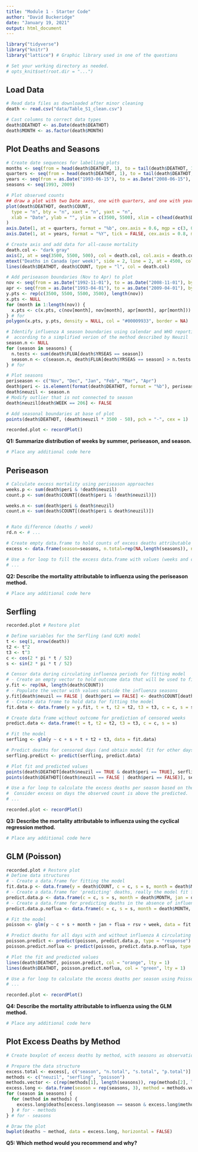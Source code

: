 ```yaml
---
title: "Module 1 - Starter Code"
author: "David Buckeridge"
date: "January 19, 2021"
output: html_document
---
```


```r
library("tidyverse")
library("knitr")
library("lattice") # Graphic library used in one of the questions

# Set your working directory as needed.
# opts_knit$set(root.dir = "...")
```

## Load Data

```r
# Read data files as downloaded after minor cleaning
death <- read.csv("data/Table_S1_clean.csv")

# Cast columns to correct data types
death$DEATHDT <- as.Date(death$DEATHDT)
death$MONTH <- as.factor(death$MONTH)
```

## Plot Deaths and Seasons

```r
# Create date sequences for labelling plots
months <- seq(from = head(death$DEATHDT, 1), to = tail(death$DEATHDT, 1), by = "months")
quarters <- seq(from = head(death$DEATHDT, 1), to = tail(death$DEATHDT, 1), by = "quarters")
years <- seq(from = as.Date("1993-06-15"), to = as.Date("2008-06-15"), by = "years")
seasons <- seq(1993, 2009)

# Plot observed counts
## draw a plot with two Date axes, one with quarters, and one with years
plot(death$DEATHDT, death$COUNT,
  type = "n", bty = "n", xaxt = "n", yaxt = "n",
  xlab = "Date", ylab = "", ylim = c(3500, 5500), xlim = c(head(death$DEATHDT, 1), tail(death$DEATHDT, 1))
)
axis.Date(1, at = quarters, format = "%b", cex.axis = 0.6, mgp = c(3, 0.5, 0))
axis.Date(1, at = years, format = "%Y", tick = FALSE, cex.axis = 0.8, mgp = c(5, 1.5, 0))

# Create axis and add data for all-cause mortality
death.col <- "dark gray"
axis(2, at = seq(3500, 5500, 500), col = death.col, col.axis = death.col, mgp = c(2, 0.5, 0), cex.axis = 0.8)
mtext("Deaths in Canada (per week)", side = 2, line = 2, at = 4500, col = death.col, cex = 0.8)
lines(death$DEATHDT, death$COUNT, type = "l", col = death.col)

# Add periseason boundaries (Nov to Apr) to plot
nov <- seq(from = as.Date("1992-11-01"), to = as.Date("2008-11-01"), by = "years")
apr <- seq(from = as.Date("1993-04-01"), to = as.Date("2009-04-01"), by = "years")
y.pts <- rep(c(3500, 5500, 5500, 3500), length(nov))
x.pts <- NULL
for (month in 1:length(nov)) {
  x.pts <- c(x.pts, c(nov[month], nov[month], apr[month], apr[month]))
} # for
polygon(x.pts, y.pts, density = NULL, col = "#00009933", border = NA)

# Identify influenza A season boundaries using calendar and WHO reporting data
#  according to a simplified verion of the method described by Neuzil
season.n <- NULL
for (season in seasons) {
  n.tests <- sum(death$FLUA[death$YRSEAS == season])
  season.n <- c(season.n, death$FLUA[death$YRSEAS == season] > n.tests * 0.01)
} # for

# Plot seasons
periseason <- c("Nov", "Dec", "Jan", "Feb", "Mar", "Apr")
death$peri <- is.element(format(death$DEATHDT, format = "%b"), periseason)
death$neuzil <- season.n
# Modify outlier that is not connected to season
death$neuzil[death$WEEK == 206] <- FALSE

# Add seasonal boundaries at base of plot
points(death$DEATHDT, (death$neuzil * 3500 - 50), pch = "-", cex = 1)

recorded.plot <- recordPlot()
```

**Q1: Summarize distribution of weeks by summer, periseason, and season.**

```r
# Place any additional code here
```

## Periseason

```r
# Calculate excess mortality using periseason approaches
weeks.p <- sum(death$peri & !death$neuzil)
count.p <- sum(death$COUNT[(death$peri & !death$neuzil)])

weeks.n <- sum(death$peri & death$neuzil)
count.n <- sum(death$COUNT[(death$peri & death$neuzil)])


# Rate difference (deaths / week)
rd.n <- # ...

# Create empty data.frame to hold counts of excess deaths attributable to influenza in each season
excess <- data.frame(season=seasons, n.total=rep(NA,length(seasons)), n.weeks=rep(NA,length(seasons)))

# Use a for loop to fill the excess data.frame with values (weeks and counts) for the periseason method
# ...
```

**Q2: Describe the mortality attributable to influenza using the periseason method.**

```r
# Place any additional code here
```


## Serfling
```r
recorded.plot # Restore plot

# Define variables for the Serfling (and GLM) model
t <- seq(1, nrow(death))
t2 <- t^2
t3 <- t^3
c <- cos(2 * pi * t / 52)
s <- sin(2 * pi * t / 52)

# Censor data during circulating influenza periods for fitting model
# - Create an empty vector to hold outcome data that will be used to fit model
y.fit <- rep(NA, length(death$COUNT))
# - Populate the vector with values outside the influenza seasons
y.fit[death$neuzil == FALSE | death$peri == FALSE] <- death$COUNT[death$neuzil == FALSE | death$peri == FALSE]
# - Create data frome to hold data for fitting the model
fit.data <- data.frame(y = y.fit, t = t, t2 = t2, t3 = t3, c = c, s = s)

# Create data frame without outcome for prediction of censored weeks
predict.data <- data.frame(t = t, t2 = t2, t3 = t3, c = c, s = s)

# Fit the model
serfling <- glm(y ~ c + s + t + t2 + t3, data = fit.data)

# Predict deaths for censored days (and obtain model fit for other days)
serfling.predict <- predict(serfling, predict.data)

# Plot fit and predicted values
points(death$DEATHDT[death$neuzil == TRUE & death$peri == TRUE], serfling.predict[death$neuzil == TRUE & death$peri == TRUE], pch = 1, cex = 0.4, col = "light blue")
points(death$DEATHDT[(death$neuzil == FALSE | death$peri == FALSE)], serfling.predict[(death$neuzil == FALSE | death$peri == FALSE)], pch = 16, cex = 0.4, col = "dark blue")

# Use a for loop to calculate the excess deaths per season based on the Serfling model and to place the values in the excess data.frame.
#  Consider excess on days the observed count is above the predicted.
# ...

recorded.plot <- recordPlot()
```

**Q3: Describe the mortality attributable to influenza using the cyclical regression method.**

```r
# Place any additional code here
```

## GLM (Poisson)
```r
recorded.plot # Restore plot
# Define data structures
# - Create a data.frame for fitting the model
fit.data.p <- data.frame(y = death$COUNT, c = c, s = s, month = death$MONTH, jan = death$JAN1, flua = death$FLUA, flub = death$FLUB, rsv = death$RSVPOS, week = death$WEEK)
# - Create a data.frame for 'predicting' deaths, really the model fit for each week
predict.data.p <- data.frame(c = c, s = s, month = death$MONTH, jan = death$JAN1, flua = death$FLUA, flub = death$FLUB, rsv = death$RSVPOS, week = death$WEEK)
# - Create a data.frame for predicting deaths in the absence of influenza a
predict.data.p.noflua <- data.frame(c = c, s = s, month = death$MONTH, jan = death$JAN1, flua = rep(0, nrow(death)), flub = death$FLUB, rsv = death$RSVPOS, week = death$WEEK)

# Fit the model
poisson <- glm(y ~ c + s + month + jan + flua + rsv + week, data = fit.data.p, family = poisson(link = "log"))

# Predict deaths for all days with and without influenza A circulating
poisson.predict <- predict(poisson, predict.data.p, type = "response")
poisson.predict.noflua <- predict(poisson, predict.data.p.noflua, type = "response")

# Plot the fit and predicted values
lines(death$DEATHDT, poisson.predict, col = "orange", lty = 1)
lines(death$DEATHDT, poisson.predict.noflua, col = "green", lty = 1)

# Use a for loop to calculate the excess deaths per season using Poisson model and assign the values to the excess data.frame.
# ...

recorded.plot <- recordPlot()
```

**Q4: Describe the mortality attributable to influenza using the GLM method.**

```r
# Place any additional code here
```

## Plot Excess Deaths by Method
```r
# Create boxplot of excess deaths by method, with seasons as observations

# Prepare the data structure
excess.total <- excess[, c("season", "n.total", "s.total", "p.total")]
methods <- c("neuzil", "serfling", "poisson")
methods.vector <- c(rep(methods[1], length(seasons)), rep(methods[2], length(seasons)), rep(methods[3], length(seasons)))
excess.long <- data.frame(season = rep(seasons, 3), method = methods.vector, deaths = rep(NA, length(seasons) * 3))
for (season in seasons) {
  for (method in methods) {
    excess.long$deaths[excess.long$season == season & excess.long$method == method] <- excess.total[excess.total == season, (which(methods == method) + 1)]
  } # for - methods
} # for - seasons

# Draw the plot
bwplot(deaths ~ method, data = excess.long, horizontal = FALSE)
```

**Q5: Which method would you recommend and why?**
